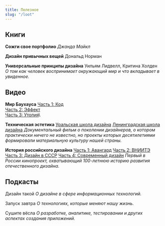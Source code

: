 ```yaml
---
title: Полезное
slug: "/loot"
---
```


## Книги
**Сожги свое портфолио**
*Джанда Майкл*

**Дизайн привычных вещей**
Дональд Норман

**Универсальные принципы дизайна**
Уильям Лидвелл, Критина Холден
*О том как человек воспринимает окружающий мир и что вкладывает в увиденное.*

## Видео
**Мир Баухауса**
[Часть 1: Код](https://www.youtube.com/watch?v=7QctuOv2Xxk)\
[Часть 2: Эффект](https://www.youtube.com/watch?v=WbQpvHWB67U)\
[Часть 3: Утопия](https://www.youtube.com/watch?v=ybCfiMgN8io)\


**Техническая эстетика**
[Уральская школа дизайна](https://www.youtube.com/watch?v=vF6gjli0FWw)
[Ленинградская школа дизайна](https://www.youtube.com/watch?v=4eL8BDZ-JUU)
*Документальный фильм о поколении дизайнеров, о котором практически ничего не известно, но проекты которых десятилетиями формировали материальную культуру нашей страны.*

**История российского дизайна**
[Часть 1: Авангард](https://www.youtube.com/watch?v=lUVVsRX-eEc)
[Часть 2: ВНИИТЭ](https://www.youtube.com/watch?v=DTwqty7pMfE)
[Часть 3: Дизайн в СССР](https://www.youtube.com/watch?v=7klp_xqebn0)
[Часть 4: Современный дизайн](https://www.youtube.com/watch?v=nkJ0m0Ae7yw)
*Первый в России кинопроект, охватывающий 100-летнюю историю развития отечественного дизайна.* 

## Подкасты
Дизайн такой
*О дизайне в сфере информационных технологий.*

Запуск завтра
*О технологиях, которые меняют нашу жизнь.*

Сушите вёсла
*О разработке, аналитике, тестировании и других аспектах создания приложений.*